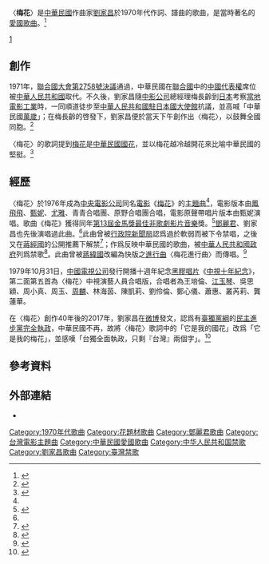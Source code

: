 {{noteTA
|G1=Music
}}
〈'''梅花'''〉是[[中華民國|中華民國]]作曲家[[劉家昌|劉家昌]]於1970年代作詞、譜曲的歌曲，是當時著名的[[愛國歌曲|愛國歌曲]]。<ref>{{cite web|url=https://www.taiwan-panorama.com/Articles/Details?Guid=2a508179-8c41-4208-93f5-fc54ab24f42e&CatId=7|title=音樂路上程咬金 ──劉家昌詞曲創作二千首|publisher=台灣光華雜誌|accessdate=2020-10-06}}</ref>

[https://drive.google.com/file/d/1oiylQbA0n228_fBmv4mt3598_lCPfSPz/view?usp=drivesdk]

== 創作 ==
1971年，[[聯合國大會第2758號決議|聯合國大會第2758號決議]]通過，中華民國在[[聯合國|聯合國]]中的[[中國與聯合國|中國代表權]]席位被[[中華人民共和國|中華人民共和國]]取代。不久後，劉家昌隨[[中影公司|中影公司]]總經理梅長齡到[[日本|日本]]考察[[日本電影|當地電影工業]]時，一同順道徒步至[[中国驻日大使馆|中華人民共和國駐日本國大使館]]抗議，並高喊「中華民國[[萬歲|萬歲]]」；在梅長齡的啓發下，劉家昌便於當天下午創作出〈梅花〉，以鼓舞全國同胞。<ref>{{cite encyclopedia|url=http://nrch.culture.tw/twpedia.aspx?id=10094|title=梅花|publisher=nrch.culture.tw|encyclopedia=[[臺灣大百科全書|臺灣大百科全書]]|accessdate=2020-10-05|archive-date=2020-10-05|archive-url=https://web.archive.org/web/20201005111255/http://nrch.culture.tw/twpedia.aspx?id=10094|dead-url=no}}</ref>

〈梅花〉的歌詞提到[[梅花|梅花]]是[[中華民國國花|中華民國國花]]，並以梅花越冷越開花來比喻中華民國的堅挺。<ref>{{cite web|url=http://paper.wenweipo.com/2009/09/14/PL0909140001.htm|title=從兩岸三地愛國歌曲看國家民族認同|publisher=香港文匯報|accessdate=2020-10-06|archive-date=2020-10-08|archive-url=https://web.archive.org/web/20201008152812/http://paper.wenweipo.com/2009/09/14/PL0909140001.htm|dead-url=no}}</ref>

== 經歷 ==
〈梅花〉於1976年成為[[中央電影公司|中央電影公司]]同名[[電影|電影]]《[[梅花_(電影)|梅花]]》的[[主題曲|主題曲]]<ref name="金馬獎"/>，電影版本由[[鳳飛飛|鳳飛飛]]、[[甄妮|甄妮]]、[[尤雅|尤雅]]、青青合唱團、原野合唱團合唱，電影原聲帶唱片版本由甄妮演唱。歌曲《梅花》獲得同年[[第13屆金馬獎|第13屆金馬獎]][[金馬獎最佳原創電影歌曲|最佳非歌劇影片音樂]]獎。<ref name="金馬獎">{{Cite web |url=http://www.goldenhorse.org.tw/awards/nw/?serach_type=award&sc=8&search_regist_year=1976&ins=8 |title=《第十三屆金馬獎得獎名單》，臺北金馬影展 |accessdate=2016-02-15 |archive-date=2016-02-23 |archive-url=https://web.archive.org/web/20160223074836/http://www.goldenhorse.org.tw/awards/nw/?serach_type=award&sc=8&search_regist_year=1976&ins=8 |dead-url=no }}</ref>[[鄧麗君|鄧麗君]]、劉家昌也先後演唱過此曲。<ref name="中時" />此曲曾被[[行政院新聞局|行政院新聞局]]認爲過於軟弱而被下令禁唱，之後又在[[蔣經國|蔣經國]]的公開推薦下解禁<ref>{{cite web|url=https://www.rti.org.tw/radio/programMessageView/id/48447|title=愛國歌曲「梅花」也曾是禁歌|publisher=中央廣播電臺|accessdate=2020-10-05|archive-date=2019-09-01|archive-url=https://web.archive.org/web/20190901162934/https://www.rti.org.tw/radio/programMessageView/id/48447|dead-url=no}}</ref>；作爲反映中華民國的歌曲，被[[中華人民共和國政府|中華人民共和國政府]]列爲禁歌<ref>{{cite web|url=https://www.hk01.com/%E4%B8%AD%E5%9C%8B/54581/%E5%9C%8B%E8%BB%8D%E9%80%80%E5%BD%B9%E5%B0%87%E9%A0%98%E5%94%B1-%E7%BE%A9%E5%8B%87%E8%BB%8D%E9%80%B2%E8%A1%8C%E6%9B%B2-%E9%81%AD%E6%89%B9-%E5%85%A9%E5%B2%B8%E9%96%93%E6%9C%89%E5%93%AA%E4%BA%9B-%E7%A6%81-%E6%AD%8C%E9%87%91%E6%9B%B2|title=國軍退役將領唱《義勇軍進行曲》遭批　兩岸間有哪些「禁」歌金曲|publisher=香港01|accessdate=2020-10-05|archive-date=2021-08-06|archive-url=https://web.archive.org/web/20210806192258/https://www.hk01.com/%E4%B8%AD%E5%9C%8B/54581/%E5%9C%8B%E8%BB%8D%E9%80%80%E5%BD%B9%E5%B0%87%E9%A0%98%E5%94%B1-%E7%BE%A9%E5%8B%87%E8%BB%8D%E9%80%B2%E8%A1%8C%E6%9B%B2-%E9%81%AD%E6%89%B9-%E5%85%A9%E5%B2%B8%E9%96%93%E6%9C%89%E5%93%AA%E4%BA%9B-%E7%A6%81-%E6%AD%8C%E9%87%91%E6%9B%B2|dead-url=no}}</ref>。此曲曾被[[蔣緯國|蔣緯國]]改編為快版之[[進行曲|進行曲]]〈梅花進行曲〉而傳唱。<ref>{{cite web|url=https://www.businessweekly.com.tw/Archive/Article/Index?StrId=5505|title=鄭周敏和他的地產日不落帝國|publisher=商周知識庫|accessdate=2020-10-05|archive-date=2020-10-05|archive-url=https://web.archive.org/web/20201005111258/https://www.businessweekly.com.tw/Archive/Article/Index?StrId=5505|dead-url=no}}</ref>

1979年10月31日，[[中國電視公司|中國電視公司]]發行開播十週年紀念[[黑膠唱片|黑膠唱片]]《[[中視十年紀念|中視十年紀念]]》，第二面第五首為〈梅花〉中視演藝人員合唱版，合唱者為王培倫、[[龍千玉|江玉琴]]、吳思穎、周小真、周玉、[[周麟_(藝人)|周麟]]、林海茵、陳凱莉、劉伶倫、鄭心儀、蕭惠、叢芮莉、龔蓮華。

在〈梅花〉創作40年後的2017年，劉家昌在[[微博|微博]]發文，認爲有[[臺獨黨綱|臺獨黨綱]]的[[民主進步黨|民主進步黨]][[蔡英文政府|完全執政]]，中華民國不再，故將〈梅花〉歌詞中的「它是我的國花」改爲「它是我的梅花」，並感嘆「台獨全面執政，只剩『台灣』兩個字」。<ref name="中時">{{cite web|url=https://www.chinatimes.com/realtimenews/20170323006136-260404?chdtv|title=劉家昌嘆「中華民國不見了」 改掉《梅花》歌詞！|publisher=中時新聞網|accessdate=2020-10-05|archive-date=2020-10-11|archive-url=https://web.archive.org/web/20201011103907/https://www.chinatimes.com/realtimenews/20170323006136-260404?chdtv|dead-url=no}}</ref>

==參考資料==
{{reflist}}

==外部連結==
*{{Youtube|id=bVALWhk2b9g|title=〈梅花〉（鄧麗君君在前哨演唱會）|link=true}}

[[Category:1970年代歌曲|Category:1970年代歌曲]]
[[Category:花題材歌曲|Category:花題材歌曲]]
[[Category:鄧麗君歌曲|Category:鄧麗君歌曲]]
[[Category:台灣電影主題曲|Category:台灣電影主題曲]]
[[Category:中華民國愛國歌曲|Category:中華民國愛國歌曲]]
[[Category:中华人民共和国禁歌|Category:中华人民共和国禁歌]]
[[Category:劉家昌歌曲|Category:劉家昌歌曲]]
[[Category:臺灣禁歌|Category:臺灣禁歌]]